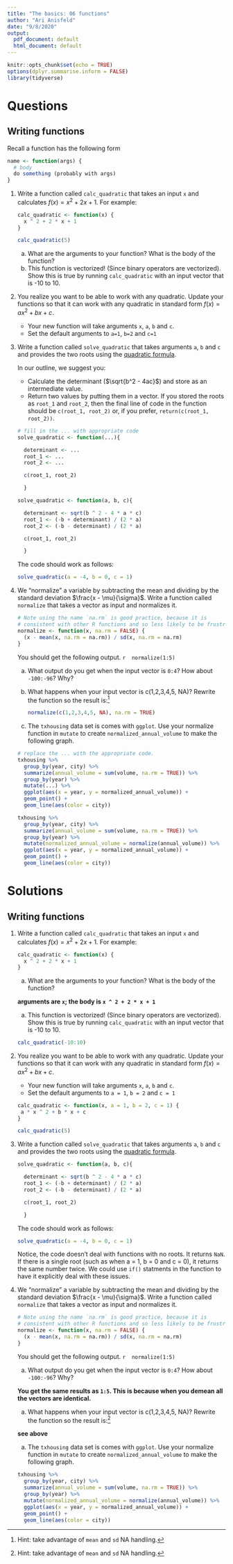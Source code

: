 ```yaml
---
title: "The basics: 06 functions"
author: "Ari Anisfeld"
date: "9/8/2020"
output:
  pdf_document: default
  html_document: default
---
```


```r
knitr::opts_chunk$set(echo = TRUE)
options(dplyr.summarise.inform = FALSE)
library(tidyverse)
```

# Questions


## Writing functions

Recall a function has the following form

```r
name <- function(args) {
  # body
  do something (probably with args)
}
```


1. Write a function called `calc_quadratic` that takes an input `x` and calculates $f(x) = x^2 + 2x + 1$. For example:

    ```r
    calc_quadratic <- function(x) {
      x ^ 2 + 2 * x + 1
    }
    ```
    
    ```r
    calc_quadratic(5)
    ```
  
    a. What are the arguments to your function? What is the body of the function?
    a. This function is vectorized! (Since binary operators are vectorized). Show this is true by running `calc_quadratic` with an input vector that is -10 to 10. 

1. You realize you want to be able to work with any quadratic. Update your functions so that it can work with any quadratic in standard form $f(x) = ax^2 + bx + c$. 

    - Your new function will take arguments `x`, `a`, `b` and `c`. 
    - Set the default arguments to `a=1`, `b=2` and `c=1`
  
  
1. Write a function called `solve_quadratic` that takes arguments `a`, `b` and `c` and provides the two roots using the [quadratic formula](https://en.wikipedia.org/wiki/Quadratic_formula).
  
    In our outline, we suggest you:
    - Calculate the determinant ($\sqrt{b^2 - 4ac}$) and store as an intermediate value. 
    - Return two values by putting them in a vector. If you stored the roots as `root_1` and `root_2`, then the final line of code in the function should be `c(root_1, root_2)` or, if you prefer, `return(c(root_1, root_2))`.
      
    
    ```r
    # fill in the ... with appropriate code
    solve_quadratic <- function(...){
      
      determinant <- ...
      root_1 <- ...
      root_2 <- ...
      
      c(root_1, root_2)
    
      }
    ```
    
    ```r
    solve_quadratic <- function(a, b, c){
      
      determinant <- sqrt(b ^ 2 - 4 * a * c)
      root_1 <- (-b + determinant) / (2 * a)
      root_2 <- (-b - determinant) / (2 * a)
      
      c(root_1, root_2)
    
      }
    ```
    
    The code should work as follows:
    
    ```r
    solve_quadratic(a = -4, b = 0, c = 1)
    ```

1. We "normalize" a variable by subtracting the mean and dividing by the standard deviation $\frac{x - \mu}{\sigma}$. Write a function called `normalize` that takes a vector as input and normalizes it.

    
    ```r
    
    # Note using the name `na.rm` is good practice, because it is
    # consistent with other R functions and so less likely to be frustrating
    normalize <- function(x, na.rm = FALSE) {
      (x - mean(x, na.rm = na.rm)) / sd(x, na.rm = na.rm)
    }
    ```

    You should get the following output.
    ```r
    normalize(1:5)
    ```

    a. What output do you get when the input vector is `0:4`? How about `-100:-96`? Why?
    a. What happens when your input vector is c(1,2,3,4,5, NA)? Rewrite the function so the result is:^[Hint: take advantage of `mean` and  `sd` NA handling.]
    
        ```r
        normalize(c(1,2,3,4,5, NA), na.rm = TRUE)
        ```
    
    a. The `txhousing` data set is comes with `ggplot`. Use your normalize function in `mutate` to create  `normalized_annual_volume` to make the following graph.

    ```r
    # replace the ... with the appropriate code.
    txhousing %>%
      group_by(year, city) %>%
      summarize(annual_volume = sum(volume, na.rm = TRUE)) %>%
      group_by(year) %>%
      mutate(...) %>%
      ggplot(aes(x = year, y = normalized_annual_volume)) + 
      geom_point() +
      geom_line(aes(color = city))
    ```
    ```r
    txhousing %>%
      group_by(year, city) %>%
      summarize(annual_volume = sum(volume, na.rm = TRUE)) %>%
      group_by(year) %>%
      mutate(normalized_annual_volume = normalize(annual_volume)) %>%
      ggplot(aes(x = year, y = normalized_annual_volume)) + 
      geom_point() +
      geom_line(aes(color = city))
    ```




# Solutions

## Writing functions

1. Write a function called `calc_quadratic` that takes an input `x` and calculates $f(x) = x^2 + 2x + 1$. For example:

    ```r
    calc_quadratic <- function(x) {
      x ^ 2 + 2 * x + 1
    }
    ```
    
    a. What are the arguments to your function? What is the body of the function?
      
      **arguments are `x`; the body is `x ^ 2 + 2 * x + 1`**
    
    a. This function is vectorized! (Since binary operators are vectorized). Show this is true by running `calc_quadratic` with an input vector that is -10 to 10. 
    
    
    ```r
    calc_quadratic(-10:10)
    ```

1. You realize you want to be able to work with any quadratic. Update your functions so that it can work with any quadratic in standard form $f(x) = ax^2 + bx + c$. 

    - Your new function will take arguments `x`, `a`, `b` and `c`. 
    - Set the default arguments to `a = 1`, `b = 2` and `c = 1`
    
    ```r
    calc_quadratic <- function(x, a = 1, b = 2, c = 1) {
     a * x ^ 2 + b * x + c
    }
    
    calc_quadratic(5)
    ```
  
  
1. Write a function called `solve_quadratic` that takes arguments `a`, `b` and `c` and provides the two roots using the [quadratic formula](https://en.wikipedia.org/wiki/Quadratic_formula).
  
    
    ```r
    solve_quadratic <- function(a, b, c){
      
      determinant <- sqrt(b ^ 2 - 4 * a * c)
      root_1 <- (-b + determinant) / (2 * a)
      root_2 <- (-b - determinant) / (2 * a)
      
      c(root_1, root_2)
    
      }
    ```
    
    The code should work as follows:
    
    ```r
    solve_quadratic(a = -4, b = 0, c = 1)
    ```
    
    Notice, the code doesn't deal with functions with no roots. It returns `NaN`. If there is a single root (such as when a = 1, b = 0 and c = 0), it returns the same number twice. We could use `if()` statments in the function to have it explicitly deal with these issues.

1. We "normalize" a variable by subtracting the mean and dividing by the standard deviation $\frac{x - \mu}{\sigma}$. Write a function called `normalize` that takes a vector as input and normalizes it.

    
    ```r
    
    # Note using the name `na.rm` is good practice, because it is
    # consistent with other R functions and so less likely to be frustrating
    normalize <- function(x, na.rm = FALSE) {
      (x - mean(x, na.rm = na.rm)) / sd(x, na.rm = na.rm)
    }
    ```

    You should get the following output.
    ```r
    normalize(1:5)
    ```

    a. What output do you get when the input vector is `0:4`? How about `-100:-96`? Why?
    
      **You get the same results as `1:5`. This is because when you demean all the vectors are identical.**
    
    a. What happens when your input vector is c(1,2,3,4,5, NA)? Rewrite the function so the result is:^[Hint: take advantage of `mean` and  `sd` NA handling.]
    
      **see above**
    
    a. The `txhousing` data set is comes with `ggplot`. Use your normalize function in `mutate` to create  `normalized_annual_volume` to make the following graph.

    ```r
    txhousing %>%
      group_by(year, city) %>%
      summarize(annual_volume = sum(volume, na.rm = TRUE)) %>%
      group_by(year) %>%
      mutate(normalized_annual_volume = normalize(annual_volume)) %>%
      ggplot(aes(x = year, y = normalized_annual_volume)) + 
      geom_point() +
      geom_line(aes(color = city))
    ```
